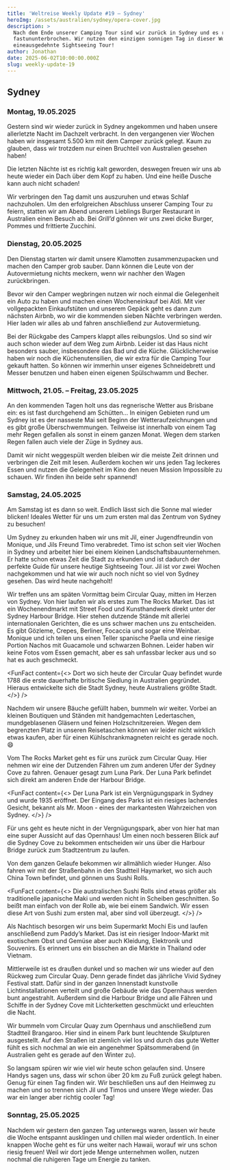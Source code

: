 ```yaml
---
title: 'Weltreise Weekly Update #19 – Sydney'
heroImg: /assets/australien/sydney/opera-cover.jpg
description: >
  Nach dem Ende unserer Camping Tour sind wir zurück in Sydney und es regnet
  fastununterbrochen. Wir nutzen den einzigen sonnigen Tag in dieser Woche für
  eineausgedehnte Sightseeing Tour!
author: Jonathan
date: 2025-06-02T10:00:00.000Z
slug: weekly-update-19
---
```


## Sydney

### Montag, 19.05.2025

Gestern sind wir wieder zurück in Sydney angekommen und haben unsere allerletzte Nacht im Dachzelt verbracht. In den vergangenen vier Wochen haben wir insgesamt 5.500 km mit dem Camper zurück gelegt. Kaum zu glauben, dass wir trotzdem nur einen Bruchteil von Australien gesehen haben!

<ImageSolo image="/assets/australien/map.png" format="quadratisch" />

Die letzten Nächte ist es richtig kalt geworden, deswegen freuen wir uns ab heute wieder ein Dach über dem Kopf zu haben. Und eine heiße Dusche kann auch nicht schaden!

Wir verbringen den Tag damit uns auszuruhen und etwas Schlaf nachzuholen. Um den erfolgreichen Abschluss unserer Camping Tour zu feiern, statten wir am Abend unserem Lieblings Burger Restaurant in Australien einen Besuch ab. Bei *Grill’d* gönnen wir uns zwei dicke Burger, Pommes und frittierte Zucchini.

<ImageSolo image="/assets/australien/sydney/burger.jpg" format="querformat" />

### Dienstag, 20.05.2025

Den Dienstag starten wir damit unsere Klamotten zusammenzupacken und machen den Camper grob sauber. Dann können die Leute von der Autovermietung nichts meckern, wenn wir nachher den Wagen zurückbringen.

Bevor wir den Camper wegbringen nutzen wir noch einmal die Gelegenheit ein Auto zu haben und machen einen Wocheneinkauf bei Aldi. Mit vier vollgepackten Einkaufstüten und unserem Gepäck geht es dann zum nächsten Airbnb, wo wir die kommenden sieben Nächte verbringen werden. Hier laden wir alles ab und fahren anschließend zur Autovermietung.

Bei der Rückgabe des Campers klappt alles reibungslos. Und so sind wir auch schon wieder auf dem Weg zum Airbnb. Leider ist das Haus nicht besonders sauber, insbesondere das Bad und die Küche. Glücklicherweise haben wir noch die Küchenutensilien, die wir extra für die Camping Tour gekauft hatten. So können wir immerhin unser eigenes Schneidebrett und Messer benutzen und haben einen eigenen Spülschwamm und Becher.

### Mittwoch, 21.05. – Freitag, 23.05.2025

An den kommenden Tagen holt uns das regnerische Wetter aus Brisbane ein: es ist fast durchgehend am Schütten… In einigen Gebieten rund um Sydney ist es der nasseste Mai seit Beginn der Wetteraufzeichnungen und es gibt große Überschwemmungen. Teilweise ist innerhalb von einem Tag mehr Regen gefallen als sonst in einem ganzen Monat. Wegen dem starken Regen fallen auch viele der Züge in Sydney aus.

Damit wir nicht weggespült werden bleiben wir die meiste Zeit drinnen und verbringen die Zeit mit lesen. Außerdem kochen wir uns jeden Tag leckeres Essen und nutzen die Gelegenheit im Kino den neuen Mission Impossible zu schauen. Wir finden ihn beide sehr spannend!

<ImageSolo image="/assets/australien/sydney/2025-05-21 18.58.47.jpg" format="quadratisch" />

### Samstag, 24.05.2025

Am Samstag ist es dann so weit. Endlich lässt sich die Sonne mal wieder blicken! Ideales Wetter für uns um zum ersten mal das Zentrum von Sydney zu besuchen!

Um Sydney zu erkunden haben wir uns mit Jil, einer Jugendfreundin von Monique, und Jils Freund Timo verabredet. Timo ist schon seit vier Wochen in Sydney und arbeitet hier bei einem kleinen Landschaftsbauunternehmen. Er hatte schon etwas Zeit die Stadt zu erkunden und ist dadurch der perfekte Guide für unsere heutige Sightseeing Tour. Jil ist vor zwei Wochen nachgekommen und hat wie wir auch noch nicht so viel von Sydney gesehen. Das wird heute nachgeholt!

Wir treffen uns am späten Vormittag beim Circular Quay, mitten im Herzen von Sydney. Von hier laufen wir als erstes zum The Rocks Market. Das ist ein Wochenendmarkt mit Street Food und Kunsthandwerk direkt unter der Sydney Harbour Bridge. Hier stehen dutzende Stände mit allerlei internationalen Gerichten, die es uns schwer machen uns zu entscheiden. Es gibt Gözleme, Crepes, Berliner, Focaccia und sogar eine Weinbar. Monique und ich teilen uns einen Teller spanische Paella und eine riesige Portion Nachos mit Guacamole und schwarzen Bohnen. Leider haben wir keine Fotos vom Essen gemacht, aber es sah unfassbar lecker aus und so hat es auch geschmeckt.

<FunFact
  content={<>
    Dort wo sich heute der Circular Quay befindet wurde 1788 die erste dauerhafte britische Siedlung in Australien gegründet. Hieraus entwickelte sich die Stadt Sydney, heute Australiens größte Stadt.
  </>}
/>

<ImageSolo image="/assets/australien/sydney/harbour-bridge.jpg" format="querformat" />

Nachdem wir unsere Bäuche gefüllt haben, bummeln wir weiter. Vorbei an kleinen Boutiquen und Ständen mit handgemachten Ledertaschen, mundgeblasenen Gläsern und feinen Holzschnitzereien. Wegen dem begrenzten Platz in unseren Reisetaschen können wir leider nicht wirklich etwas kaufen, aber für einen Kühlschrankmagneten reicht es gerade noch. 😄

Vom The Rocks Market geht es für uns zurück zum Circular Quay. Hier nehmen wir eine der Dutzenden Fähren um zum anderen Ufer der Sydney Cove zu fahren. Genauer gesagt zum Luna Park. Der Luna Park befindet sich direkt am anderen Ende der Harbour Bridge.

<ImageSolo image="/assets/australien/sydney/2025-05-23 18.07.13.jpg" format="quadratisch" />

<FunFact
  content={<>
    Der Luna Park ist ein Vergnügungspark in Sydney und wurde 1935 eröffnet. Der Eingang des Parks ist ein riesiges lachendes Gesicht, bekannt als Mr. Moon - eines der markantesten Wahrzeichen von Sydney.
  </>}
/>

Für uns geht es heute nicht in der Vergnügungspark, aber von hier hat man eine super Aussicht auf das Opernhaus! Um einen noch besseren Blick auf die Sydney Cove zu bekommen entscheiden wir uns über die Harbour Bridge zurück zum Stadtzentrum zu laufen.

<ImageSolo image="/assets/australien/sydney/group.jpg" format="quadratisch" />

Von dem ganzen Gelaufe bekommen wir allmählich wieder Hunger. Also fahren wir mit der Straßenbahn in den Stadtteil Haymarket, wo sich auch China Town befindet, und gönnen uns Sushi Rolls.

<FunFact
  content={<>
    Die australischen Sushi Rolls sind etwas größer als traditionelle japanische Maki und werden nicht in Scheiben geschnitten. So beißt man einfach von der Rolle ab, wie bei einem Sandwich. Wir essen diese Art von Sushi zum ersten mal, aber sind voll überzeugt.
  </>}
/>

<ImageSolo image="/assets/australien/sydney/sushi.jpg" format="quadratisch" />

Als Nachtisch besorgen wir uns beim Supermarkt Mochi Eis und laufen anschließend zum Paddy’s Market. Das ist ein riesiger Indoor-Markt mit exotischem Obst und Gemüse aber auch Kleidung, Elektronik und Souvenirs. Es erinnert uns ein bisschen an die Märkte in Thailand oder Vietnam.

Mittlerweile ist es draußen dunkel und so machen wir uns wieder auf den Rückweg zum Circular Quay. Denn gerade findet das jährliche Vivid Sydney Festival statt. Dafür sind in der ganzen Innenstadt kunstvolle Lichtinstallationen verteilt und große Gebäude wie das Opernhaus werden bunt angestrahlt. Außerdem sind die Harbour Bridge und alle Fähren und Schiffe in der Sydney Cove mit Lichterketten geschmückt und erleuchten die Nacht.

<ImageDuo image1="/assets/australien/sydney/opera-night.jpg" image2="/assets/australien/sydney/bridge-night.jpg" format="quadratisch" />

Wir bummeln vom Circular Quay zum Opernhaus und anschließend zum Stadtteil Brangaroo. Hier sind in einem Park bunt leuchtende Skulpturen ausgestellt. Auf den Straßen ist ziemlich viel los und durch das gute Wetter fühlt es sich nochmal an wie ein angenehmer Spätsommerabend (in Australien geht es gerade auf den Winter zu).

So langsam spüren wir wie viel wir heute schon gelaufen sind. Unsere Handys sagen uns, dass wir schon über 20 km zu Fuß zurück gelegt haben. Genug für einen Tag finden wir. Wir beschließen uns auf den Heimweg zu machen und so trennen sich Jil und Timos und unsere Wege wieder. Das war ein langer aber richtig cooler Tag!

<ImageSolo image="/assets/australien/sydney/art-night.jpg" format="hochformat" />

### Sonntag, 25.05.2025

Nachdem wir gestern den ganzen Tag unterwegs waren, lassen wir heute die Woche entspannt ausklingen und chillen mal wieder ordentlich. In einer knappen Woche geht es für uns weiter nach Hawaii, worauf wir uns schon riesig freuen! Weil wir dort jede Menge unternehmen wollen, nutzen nochmal die ruhigeren Tage um Energie zu tanken.
